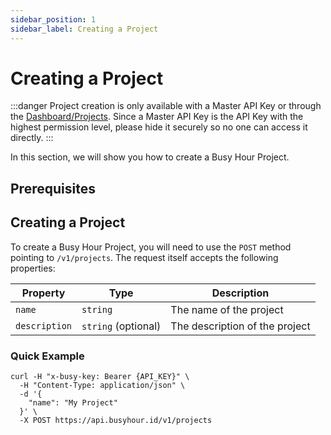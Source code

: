```yaml
---
sidebar_position: 1
sidebar_label: Creating a Project
---
```



# Creating a Project

:::danger
Project creation is only available with a Master API Key or through the [Dashboard/Projects](https://busyhour.id/dashboard/projects).
Since a Master API Key is the API Key with the highest permission level, please hide it securely so no one can access it directly.
:::

In this section, we will show you how to create a Busy Hour Project.

## Prerequisites

<Prerequisites />

## Creating a Project

To create a Busy Hour Project, you will need to use the `POST` method pointing to `/v1/projects`. The request itself accepts the following properties:

| Property      | Type                | Description                    |
| ------------- | ------------------- | ------------------------------ |
| `name`        | `string`            | The name of the project        |
| `description` | `string` (optional) | The description of the project |

### Quick Example

```curl
curl -H "x-busy-key: Bearer {API_KEY}" \
  -H "Content-Type: application/json" \
  -d '{
    "name": "My Project"
  }' \
  -X POST https://api.busyhour.id/v1/projects
```
